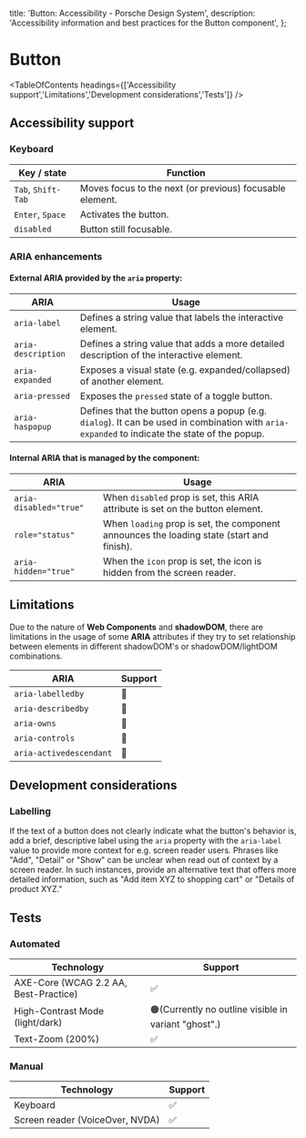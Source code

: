 
  title: 'Button: Accessibility - Porsche Design System',
  description: 'Accessibility information and best practices for the Button component',
};

# Button <ComponentStatus tagName="p-button"></ComponentStatus>

<TableOfContents headings={['Accessibility support','Limitations','Development considerations','Tests']} />

## Accessibility support

### Keyboard

| Key / state        | Function                                                 |
| ------------------ | -------------------------------------------------------- |
| `Tab`, `Shift-Tab` | Moves focus to the next (or previous) focusable element. |
| `Enter`, `Space`   | Activates the button.                                    |
| `disabled`         | Button still focusable.                                  |

### ARIA enhancements

#### External **ARIA** provided by the `aria` property:

| ARIA               | Usage                                                                                                                                         |
| ------------------ | --------------------------------------------------------------------------------------------------------------------------------------------- |
| `aria-label`       | Defines a string value that labels the interactive element.                                                                                   |
| `aria-description` | Defines a string value that adds a more detailed description of the interactive element.                                                      |
| `aria-expanded`    | Exposes a visual state (e.g. expanded/collapsed) of another element.                                                                          |
| `aria-pressed`     | Exposes the `pressed` state of a toggle button.                                                                                               |
| `aria-haspopup`    | Defines that the button opens a popup (e.g. `dialog`). It can be used in combination with `aria-expanded` to indicate the state of the popup. |

#### Internal **ARIA** that is managed by the component:

| ARIA                   | Usage                                                                                     |
| ---------------------- | ----------------------------------------------------------------------------------------- |
| `aria-disabled="true"` | When `disabled` prop is set, this ARIA attribute is set on the button element.            |
| `role="status"`        | When `loading` prop is set, the component announces the loading state (start and finish). |
| `aria-hidden="true"`   | When the `icon` prop is set, the icon is hidden from the screen reader.                   |

## Limitations

Due to the nature of **Web Components** and **shadowDOM**, there are limitations in the usage of some **ARIA**
attributes if they try to set relationship between elements in different shadowDOM's or shadowDOM/lightDOM combinations.

| ARIA                    | Support |
| ----------------------- | ------- |
| `aria-labelledby`       | 🚫      |
| `aria-describedby`      | 🚫      |
| `aria-owns`             | 🚫      |
| `aria-controls`         | 🚫      |
| `aria-activedescendant` | 🚫      |

## Development considerations

### Labelling

If the text of a button does not clearly indicate what the button's behavior is, add a brief, descriptive label using
the `aria` property with the `aria-label` value to provide more context for e.g. screen reader users. Phrases like
"Add", "Detail" or "Show" can be unclear when read out of context by a screen reader. In such instances, provide an
alternative text that offers more detailed information, such as "Add item XYZ to shopping cart" or "Details of product
XYZ."

## Tests

### Automated

| Technology                            | Support                                              |
| ------------------------------------- | ---------------------------------------------------- |
| AXE-Core (WCAG 2.2 AA, Best-Practice) | ✅                                                   |
| High-Contrast Mode (light/dark)       | 🟠(Currently no outline visible in variant "ghost".) |
| Text-Zoom (200%)                      | ✅                                                   |

### Manual

| Technology                      | Support |
| ------------------------------- | ------- |
| Keyboard                        | ✅      |
| Screen reader (VoiceOver, NVDA) | ✅      |
